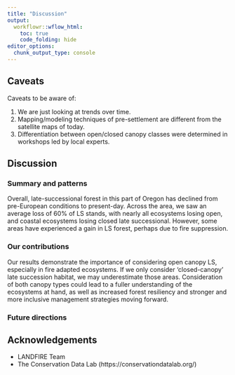 ```yaml
---
title: "Discussion"
output:
  workflowr::wflow_html:
    toc: true
    code_folding: hide
editor_options:
  chunk_output_type: console
---
```


## Caveats

Caveats to be aware of:

1) We are just looking at trends over time.
2) Mapping/modeling techniques of pre-settlement are different from the satellite maps of today.
3) Differentiation between open/closed canopy classes were determined in workshops led by local experts.

## Discussion

### Summary and patterns

Overall, late-successional forest in this part of Oregon has declined from pre-European conditions to present-day. Across the area, we saw an average loss of 60% of LS stands, with nearly all ecosystems losing open, and coastal ecosystems losing closed late successional. However, some areas have experienced a gain in LS forest, perhaps due to fire suppression.

### Our contributions

Our results demonstrate the importance of considering open canopy LS, especially in fire adapted ecosystems. If we only consider ‘closed-canopy’ late succession habitat, we may underestimate those areas. Consideration of both canopy types could lead to a fuller understanding of the ecosystems at hand, as well as increased forest resiliency and stronger and more inclusive management strategies moving forward.

### Future directions



## Acknowledgements

- LANDFIRE Team
- The Conservation Data Lab (https://conservationdatalab.org/)


